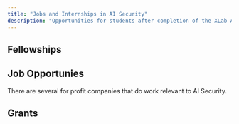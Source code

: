 ```yaml
---
title: "Jobs and Internships in AI Security"
description: "Opportunities for students after completion of the XLab AI Security Guide"
---
```


## Fellowships

<OrganizationCard
  name="XLab Summer Research Fellowship"
  description="The Existential Risk Laboratory’s (XLab) Summer Research Fellowship is a 10-week, in-person program aimed at providing students the opportunity to produce research on emerging threats including those from artificial intelligence."
  websiteUrl="https://xrisk.uchicago.edu/fellowship/"
  lightLogoPath="/images/x.png"
  darkLogoPath="/images/x_white.png"
/>

<OrganizationCard
  name="SPAR"
  description="SPAR is an AI safety and security research fellowship program. SPAR fellows apply directly to work with mentors and collaborate remotely with them over the course of the fellowship."
  websiteUrl="https://sparai.org/"
  lightLogoPath="/images/organizations/spar-light.png"
  darkLogoPath="/images/organizations/spar-dark.png"
/>

<OrganizationCard
  name="MATS"
  description="The ML Alignment & Theory Scholars (MATS) Program is an in person fellowhsip opportunity where mentees work with mentors to develop AI safety and security research."
  websiteUrl="https://www.matsprogram.org/"
  lightLogoPath="/images/organizations/mats-light.png"
  darkLogoPath="/images/organizations/mats-dark.png"
/>

## Job Opportunies

There are several for profit companies that do work relevant to AI Security.

<OrganizationCard
  name="Gray Swan"
  description="Gray Swan is a startup dedicated to improving AI Security. They offer internships and host public AI security competitions."
  websiteUrl="https://www.grayswan.ai/"
  lightLogoPath="/images/organizations/gray-swan-light.png"
  darkLogoPath="/images/organizations/gray-swan-dark.png"
/>

<OrganizationCard
  name="FAR.AI"
  description="FAR.AI does a variety of research including papers related to robustness. In addition to research, FAR.AI hosts a variety of events and programs."
  websiteUrl="https://far.ai/"
  lightLogoPath="/images/organizations/far-light.png"
  darkLogoPath="/images/organizations/far-dark.png"
/>

<OrganizationCard
  name="Center for AI Safety"
  description="The Center for AI Safety (CAIS) does research, feild building and provides compute for AI safety researchers."
  websiteUrl="https://safe.ai/"
  lightLogoPath="/images/organizations/cais.png"
  darkLogoPath="/images/organizations/cais.png"
/>

<OrganizationCard
  name="METR"
  description="METR is a research organization that specializes in evaluating the safety and capabilities of LLMs. They don't specifically focus on robustness but we believe their research is connected in many ways."
  websiteUrl="https://metr.org/"
  lightLogoPath="/images/organizations/metr.png"
  darkLogoPath="/images/organizations/metr-dark.svg"
/>

<OrganizationCard
  name="Constellation"
  description="Constellation is a physical location in Berkly. They have a visting fellows program and other opportunities you can apply to."
  websiteUrl="https://www.constellation.org/"
  lightLogoPath="/images/organizations/constellation.png"
  darkLogoPath="/images/organizations/constellation.png"
/>

<OrganizationCard
  name="Goodfire"
  description="Goodfire is a for-profit research company that seeks to advance the field of mechanistic interpretability. Some researchers believe this work could improve AI security."
  websiteUrl="https://goodfire.ai"
  lightLogoPath="/images/organizations/goodfire-light.png"
  darkLogoPath="/images/organizations/goodfire-dark.png"
/>

## Grants

<OrganizationCard
  name="UK AISI"
  description="The UK AI Security institute provides funding opportunities for researchers pursuing work in AI safety or security. They also have a variety of open roles."
  websiteUrl="https://www.aisi.gov.uk/"
  lightLogoPath="/images/organizations/uk-aisi.png"
  darkLogoPath="/images/organizations/uk-aisi.png"
/>

<OrganizationCard
  name="Open Philanthropy"
  description="Open Philanthropy accepts grant applications for AI safety and security work. You may apply as an individual."
  websiteUrl="https://www.openphilanthropy.org/"
  lightLogoPath="/images/organizations/openphil.png"
  darkLogoPath="/images/organizations/openphil.png"
/>
